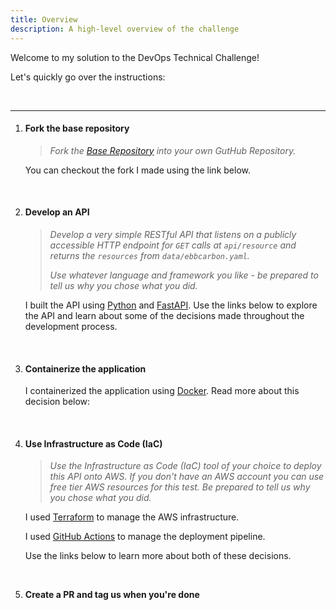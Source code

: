 ```yaml
---
title: Overview
description: A high-level overview of the challenge
---
```


Welcome to my solution to the DevOps Technical Challenge!

Let's quickly go over the instructions:

<br />

---


<Steps>

1. #### Fork the base repository

   > _Fork the [Base Repository] into your own GutHub Repository._

   You can checkout the fork I made using the link below.

   <LinkCard
     title="My Fork"
     description="Go to the fork containing my updates"
     href="https://github.com/ebbyl/app"
   />

   <br />

2. #### Develop an API

   > _Develop a very simple RESTful API that listens on a publicly
   > accessible HTTP endpoint for `GET` calls at `api/resource` and
   > returns the `resources` from `data/ebbcarbon.yaml`._
   >
   > _Use whatever language and framework you like - be prepared to
   > tell us why you chose what you did._

   I built the API using [Python] and [FastAPI]. Use the links below
   to explore the API and learn about some of the decisions made
   throughout the development process.

   <LinkCard
     title="The API"
     description="Go to overview of the API"
     href="../../api/api/"
   />

   <LinkCard
     title="Key Decisions"
     description="Go to key decisions made during the project"
     href="../../decisions/decisions/"
   />

   <br />

3. #### Containerize the application

   I containerized the application using [Docker]. Read more about this
   decision below:

   <LinkCard
     title="Key Decisions"
     description="Go to key decisions made during the project"
     href="../../decisions/decisions/"
   />

   <br />

4. #### Use Infrastructure as Code (IaC)

   > _Use the Infrastructure as Code (IaC) tool of your choice to
   > deploy this API onto AWS. If you don't have an AWS account you
   > can use free tier AWS resources for this test. Be prepared to
   > tell us why you chose what you did._

   I used [Terraform] to manage the AWS infrastructure.

   I used [GitHub Actions] to manage the deployment pipeline.

   Use the links below to learn more about both of these decisions.

   <LinkCard
     title="Key Decisions"
     description="Go to key decisions made during the project"
     href="../../decisions/decisions/"
   />

   <LinkCard
     title="CI/CD"
     description="Go to the CI/CD overview for this project."
     href="../../cicd/cicd/"
   />

   <br />

5. **Create a PR and tag us when you're done**

   <LinkCard
     title="Code Review"
     description="Go to pull request in GitHub"
     href="../../cicd/cicd/"
   />

</Steps>

[Base Repository]: https://github.com/ebbcarbon/devops_coding_challenge
[Python]: https://www.python.org/
[FastAPI]: https://fastapi.tiangolo.com/
[Docker]: https://www.docker.com/
[Terraform]: https://www.terraform.io/
[OpenTofu]: https://opentofu.org/
[GitHub Actions]: https://docs.github.com/en/actions
